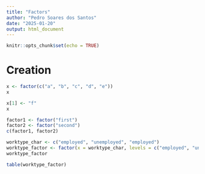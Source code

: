 ---
title: "Factors"
author: "Pedro Soares dos Santos"
date: "2025-01-20"
output: html_document
---

```{r setup, include=FALSE}
knitr::opts_chunk$set(echo = TRUE)
```

# Creation 
 
```{r}
x <- factor(c("a", "b", "c", "d", "e"))
x
```
```{r}
x[1] <- "f"
x
```

```{r}
factor1 <- factor("first")
factor2 <- factor("second")
c(factor1, factor2)
```
```{r}
worktype_char <- c("employed", "unemployed", "employed")
worktype_factor <- factor(x = worktype_char, levels = c("employed", "unemployed", "retired"))
worktype_factor

table(worktype_factor)
```

